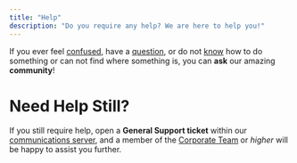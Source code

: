 ```yaml
---
title: "Help"
description: "Do you require any help? We are here to help you!"
---
```


If you ever feel <u>confused</u>, have a <u>question</u>, or do not <u>know</u> how to do something or can not find where something is, you can **ask** our amazing **community**!

# Need Help Still?

If you still require help, open a **General Support ticket** within our <u>communications server</u>, and a member of the <u>Corporate Team</u> or _higher_ will be happy to assist you further.